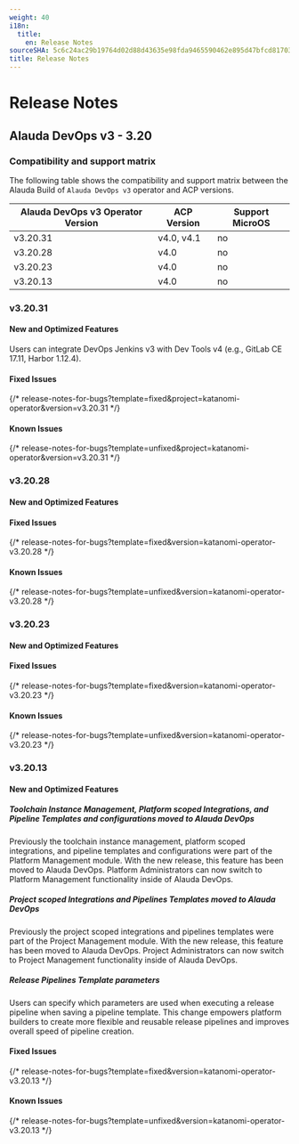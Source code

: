 ```yaml
---
weight: 40
i18n:
  title:
    en: Release Notes
sourceSHA: 5c6c24ac29b19764d02d88d43635e98fda9465590462e895d47bfcd81703629c
title: Release Notes
---
```


# Release Notes

## Alauda DevOps v3 - 3.20

### Compatibility and support matrix

The following table shows the compatibility and support matrix between the Alauda Build of `Alauda DevOps v3` operator and ACP versions.

  | Alauda DevOps v3 Operator Version | ACP Version     | Support MicroOS |
  | --------------------------------- | --------------- | ------------    |
  | v3.20.31                          | v4.0, v4.1      | no              |
  | v3.20.28                          | v4.0            | no              |
  | v3.20.23                          | v4.0            | no              |
  | v3.20.13                          | v4.0            | no              |

### v3.20.31

#### New and Optimized Features

Users can integrate DevOps Jenkins v3 with Dev Tools v4 (e.g., GitLab CE 17.11, Harbor 1.12.4).


#### Fixed Issues

{/* release-notes-for-bugs?template=fixed&project=katanomi-operator&version=v3.20.31 */}

#### Known Issues

{/* release-notes-for-bugs?template=unfixed&project=katanomi-operator&version=v3.20.31 */}

### v3.20.28

#### New and Optimized Features

#### Fixed Issues

{/* release-notes-for-bugs?template=fixed&version=katanomi-operator-v3.20.28 */}

#### Known Issues

{/* release-notes-for-bugs?template=unfixed&version=katanomi-operator-v3.20.28 */}

### v3.20.23

#### New and Optimized Features

#### Fixed Issues

{/* release-notes-for-bugs?template=fixed&version=katanomi-operator-v3.20.23 */}

#### Known Issues

{/* release-notes-for-bugs?template=unfixed&version=katanomi-operator-v3.20.23 */}


### v3.20.13

#### New and Optimized Features


##### Toolchain Instance Management, Platform scoped Integrations, and Pipeline Templates and configurations moved to Alauda DevOps

Previously the toolchain instance management, platform scoped integrations, and pipeline templates and configurations were part of the Platform Management module. With the new release, this feature has been moved to Alauda DevOps. Platform Administrators can now switch to Platform Management functionality inside of Alauda DevOps.

##### Project scoped Integrations and Pipelines Templates moved to Alauda DevOps

Previously the project scoped integrations and pipelines templates were part of the Project Management module. With the new release, this feature has been moved to Alauda DevOps. Project Administrators can now switch to Project Management functionality inside of Alauda DevOps.

##### Release Pipelines Template parameters

Users can specify which parameters are used when executing a release pipeline when saving a pipeline template. This change empowers platform builders to create more flexible and reusable release pipelines and improves overall speed of pipeline creation.

#### Fixed Issues

{/* release-notes-for-bugs?template=fixed&version=katanomi-operator-v3.20.13 */}

#### Known Issues

{/* release-notes-for-bugs?template=unfixed&version=katanomi-operator-v3.20.13 */}

